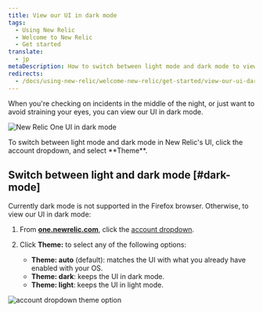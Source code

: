 ```yaml
---
title: View our UI in dark mode
tags:
  - Using New Relic
  - Welcome to New Relic
  - Get started
translate:
  - jp
metaDescription: How to switch between light mode and dark mode to view the New Relic UI.
redirects:
  - /docs/using-new-relic/welcome-new-relic/get-started/view-our-ui-dark-mode
---
```




When you're checking on incidents in the middle of the night, or just want to avoid straining your eyes, you can view our UI in dark mode.

<img
  src={apmDistributedTracingDarkMode}
  title="New Relic One UI in dark mode"
  alt="New Relic One UI in dark mode"
/>

<figcaption>
  To switch between light mode and dark mode in New Relic's UI, click the account dropdown, and select **Theme**.
</figcaption>

## Switch between light and dark mode [#dark-mode]

Currently dark mode is not supported in the Firefox browser. Otherwise, to view our UI in dark mode:

1. From **[one.newrelic.com](https://one.newrelic.com)**, click the [account dropdown](/docs/using-new-relic/welcome-new-relic/get-started/glossary#account-dropdown).
2. Click **Theme:** to select any of the following options:

   * **Theme: auto** (default): matches the UI with what you already have enabled with your OS.
   * **Theme: dark**: keeps the UI in dark mode.
   * **Theme: light**: keeps the UI in light mode.

<img
  src={accountDropdownTheme}
  title="account_dropdown_theme option"
  alt="account dropdown theme option"
/>
